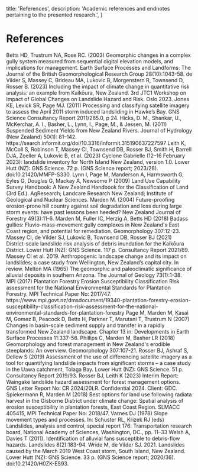   title: 'References',
  description:
    'Academic references and endnotes pertaining to the presented research.',
}

# References

<List>
    <ListItem>
        Betts HD, Trustrum NA, Rose RC. (2003) Geomorphic changes in a complex gully system measured from sequential digital elevation models, and implications for management. Earth Surface Processes and Landforms: The Journal of the British Geomorphological Research Group 28(10):1043-58.
    </ListItem>
    <ListItem>
        de Vilder S, Massey C, Brideau MA, Lukovic B, Morgenstern R, Townsend D, Rosser B. (2023) Including the impact of climate change in quantitative risk analysis: an example from Kaikōura, New Zealand. 3rd JTC1 Workshop on Impact of Global Changes on Landslide Hazard and Risk. Oslo 2023. 
    </ListItem>
    <ListItem>
        Jones KE, Levick SR, Page MJ. (2011) Processing and classifying satellite imagery to assess the April 2011 storm induced landsliding in Hawke’s Bay. GNS Science Consultancy Report 2011/265.0, p 24.
    </ListItem>
    <ListItem>
        Hicks, D. M., Shankar, U., McKerchar, A. I., Basher, L., Lynn, I., Page, M., & Jessen, M. (2011) Suspended Sediment Yields from New Zealand Rivers. Journal of Hydrology (New Zealand) 50(1): 81–142. https://search.informit.org/doi/10.3316/informit.315190637227597
    </ListItem>
    <ListItem>
        Leith K, McColl S, Robinson T, Massey CI, Townsend DB, Rosser BJ, Smith H, Barrell DJA, Zoeller A, Lukovic B, et al. (2023) Cyclone Gabrielle (12–16 February 2023): landslide inventory for North Island New Zealand, version 1.0. Lower Hutt (NZ): GNS Science. 72 p. (GNS Science report; 2023/28). doi:10.21420/MMFP-S330.
    </ListItem>
    <ListItem>
        Lynn I, Page M, Manderson A, Harmsworth G, Eyles G, Douglas G, Mackay A, Newsome P (2009) Land Use Capability Survey Handbook: A New Zealand Handbook for the Classification of Land (3rd Ed.). AgResearch; Landcare Research New Zealand; Institute of Geological and Nuclear Sciences.
    </ListItem>
    <ListItem>
        Marden M. (2004) Future-proofing erosion-prone hill country against soil degradation and loss during large storm events: have past lessons been heeded? New Zealand Journal of Forestry 49(3):11-6.
    </ListItem>
    <ListItem>
        Marden M, Fuller IC, Herzig A, Betts HD (2018) Badass gullies: Fluvio-mass-movement gully complexes in New Zealand's East Coast region, and potential for remediation. Geomorphology 307:12-23.
    </ListItem>
    <ListItem>
        Massey CI, de Vilder SJ, Lukovic B, Townsend DB, Rosser BJ (2021) District-scale landslide risk analysis of debris inundation for the Kaikōura District. Lower Hutt (NZ): GNS Science. 117 p. Consultancy Report 2021/89.
    </ListItem>
    <ListItem>
        Massey CI et al. 2019. Anthropogenic landscape change and its impact on landslides; a case study from Wellington, New Zealand’s capital city. In review.
    </ListItem>
    <ListItem>
        Melton MA (1965) The geomorphic and paleoclimatic significance of alluvial deposits in southern Arizona. The Journal of Geology 73(1):1-38.
    </ListItem>
    <ListItem>
        MPI (2017) Plantation Forestry Erosion Susceptibility Classification Risk assessment for the National Environmental Standards for Plantation Forestry. MPI Technical Paper No: 2017/47. https://www.mpi.govt.nz/dmsdocument/19340-plantation-forestry-erosion-susceptibility-classification-risk-assessment-for-the-national-environmental-standards-for-plantation-forestry
    </ListItem>
    <ListItem>
        Page M, Marden M, Kasai M, Gomez B, Peacock D, Betts H, Parkner T, Marutani T, Trustrum N (2007) Changes in basin-scale sediment supply and transfer in a rapidly transformed New Zealand landscape. Chapter 13 in: Developments in Earth Surface Processes 11:337-56.
    </ListItem>
    <ListItem>
        Phillips C, Marden M, Basher LR (2018) Geomorphology and forest management in New Zealand's erodible steeplands: An overview. Geomorphology 307:107-21.
    </ListItem>
    <ListItem>
        Rosser BJ,  Ashraf S, Dellow S (2019) Assessment of the use of differencing satellite imagery as a tool for quantifying landslide impacts from significant storms – a case study in the Uawa catchment, Tolaga Bay. Lower Hutt (NZ): GNS Science. 51 p. Consultancy Report 2019/93.
    </ListItem>
    <ListItem>
        Rosser BJ, Leith K (2023) Interim Report: Waingake landslide hazard assessment for forest management options. GNS Letter Report No: CR 2024/20LR. Confidential 2024. Client: GDC.
    </ListItem>
    <ListItem>
        Spiekermann R, Marden M (2018) Best options for land use following radiata harvest in the Gisborne District under climate change: Spatial analysis of erosion susceptibility in plantation forests, East Coast Region. SLMACC 405415, MPI Technical Paper No: 2018/47.
    </ListItem>
    <ListItem>
        Varnes DJ (1978) Slope movement types and processes. In: Schuster RL, Krizek RJ (eds) Landslides, analysis and control, special report 176: Transportation research board, National Academy of Sciences, Washington, DC., pp. 11–33
    </ListItem>
    <ListItem>
        Welsh A, Davies T (2011). Identification of alluvial fans susceptible to debris-flow hazards. Landslides 8(2):183-94.
    </ListItem>
    <ListItem>
        Wride M, de Vilder SJ. 2021. Landslides caused by the March 2019 West Coast storm, South Island, New Zealand. Lower Hutt (NZ): GNS Science. 33 p. (GNS Science report; 2020/36). doi:10.21420/H0ZK-ES93.
    </ListItem>
</List>